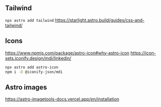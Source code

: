 ## Tailwind

`npx astro add tailwind`
https://starlight.astro.build/guides/css-and-tailwind/


## Icons

https://www.npmjs.com/package/astro-icon#why-astro-icon
https://icon-sets.iconify.design/mdi/linkedin/


```bash
npx astro add astro-icon
npm i -D @iconify-json/mdi


```


## Astro images

https://astro-imagetools-docs.vercel.app/en/installation


